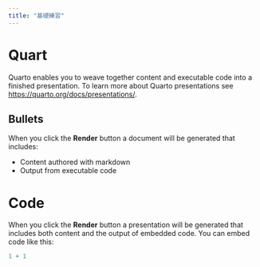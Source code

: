 ```yaml
---
title: "基礎練習"
---
```


# Quart

Quarto enables you to weave together content and executable code into a finished presentation. To learn more about Quarto presentations see <https://quarto.org/docs/presentations/>.

## Bullets

When you click the **Render** button a document will be generated that includes:

- Content authored with markdown
- Output from executable code

# Code

When you click the **Render** button a presentation will be generated that includes both content and the output of embedded code. You can embed code like this:

```r
1 + 1
```
